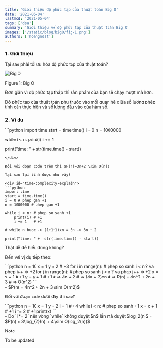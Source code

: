 ```yaml
---
title: 'Giới thiệu độ phức tạp của thuật toán Big O'
date: '2021-05-04'
lastmod: '2021-05-04'
tags: ['dsa']
summary: 'Giới thiệu về độ phức tạp của thuật toán Big O'
images: ['/static/blog/bigO/fig-1.png']
authors: ['hoangndst']
---
```


### 1. Giới thiệu
Tại sao phải tối ưu hóa độ phức tạp của thuật toán?
<div style={{ textAlign: "center" }}>
    <img
        id="figure-1"
        src="/static/blog/bigO/fig-1.png"
        alt="Big O"
        style={{ width: "80%", display: "block", margin: "0 auto" }}
    />
    <p style={{ textAlign: "center" }}>Figure 1: Big O</p>
</div>

Đơn giản vì độ phức tạp thấp thì sản phẩm của bạn sẽ chạy mượt mà hơn.

Độ phức tạp của thuật toán phụ thuộc vào mối quan hệ giữa số lượng phép tính cần thực hiện và số lượng đầu vào của hàm số.

### 2. Ví dụ
<div id="time-complexity">
```python
import time
start = time.time()
i = 0
n = 1000000

while i < n:
    print(i)
    i += 1

print("time: " +  str(time.time() - start))
```
</div>

Đối với đoạn code trên thì $P(n)=3n+2 \sim O(n)$

Tại sao lại tính được như vậy?

<div id="time-complexity-explain">
```python
import time
start = time.time()
i = 0 # phep gan +1
n = 1000000 # phep gan +1

while i < n: # phep so sanh +1
    print(i) # +1
    i += 1   # +1

# while n buoc -> (1+1+1)xn = 3n -> 3n + 2

print("time: " +  str(time.time() - start))
```
</div>
Thật dễ để hiểu đúng không?

Đến với vị dụ tiếp theo:
<div id="time-complexity-2">
```python
n = 10
x = 1
y = 2
# +3
for i in range(n): # phep so sanh i < n ? va phep i++ => +2
    for j in range(n): # phep so sanh j < n ? va phep j++ => +2
        x = x + 1 # +1
        y = y + 1 # +1
        # => 4n + 2
# => (4n + 2)xn
# => P(n) = 4n^2 + 2n + 3
# => O(n^2)
```
</div>
- $P(n) = 4n^2 + 2n + 3 \sim O(n^2)$

Đối với đoạn `code` dưới đây thì sao?
<div id="time-complexity-3">
```python
n = 10
x = 1
y = 2
i = 1
# +4
while i < n: # phep so sanh +1 
    x = x + 1 # +1
    i *= 2 # +1
    print(x)
```
</div>
- Do `i *= 2` nên vòng `while` không duyệt $n$ lần mà duyệt $log_2(n)$
- $P(n) = 3\log_{2}(n) + 4 \sim O(log_2(n))$

> [!NOTE]
> To be updated
